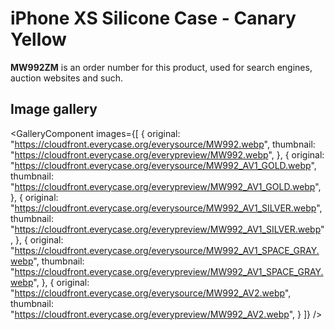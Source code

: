 
# iPhone XS Silicone Case - Canary Yellow

<Callout type='info' emoji='👉🏻'>**MW992ZM** is an order number for this product, used for search engines, auction websites and such.</Callout>

## Image gallery

<GalleryComponent
    images={[
      {
        original: "https://cloudfront.everycase.org/everysource/MW992.webp",
        thumbnail: "https://cloudfront.everycase.org/everypreview/MW992.webp",
      },
      {
        original: "https://cloudfront.everycase.org/everysource/MW992_AV1_GOLD.webp",
        thumbnail: "https://cloudfront.everycase.org/everypreview/MW992_AV1_GOLD.webp",
      },
      {
        original: "https://cloudfront.everycase.org/everysource/MW992_AV1_SILVER.webp",
        thumbnail: "https://cloudfront.everycase.org/everypreview/MW992_AV1_SILVER.webp",
      },
      {
        original: "https://cloudfront.everycase.org/everysource/MW992_AV1_SPACE_GRAY.webp",
        thumbnail: "https://cloudfront.everycase.org/everypreview/MW992_AV1_SPACE_GRAY.webp",
      },
      {
        original: "https://cloudfront.everycase.org/everysource/MW992_AV2.webp",
        thumbnail: "https://cloudfront.everycase.org/everypreview/MW992_AV2.webp",
      }
    ]}
  />
